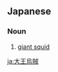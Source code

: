 ==Japanese==
{{ja-kanjitab|大|王|烏|賊}}

===Noun===
{{ja-noun|だいおういか|ダイオウイカ}}

# {{ja-def|ダイオウイカ}} [[giant squid]]

[[ja:大王烏賊]]